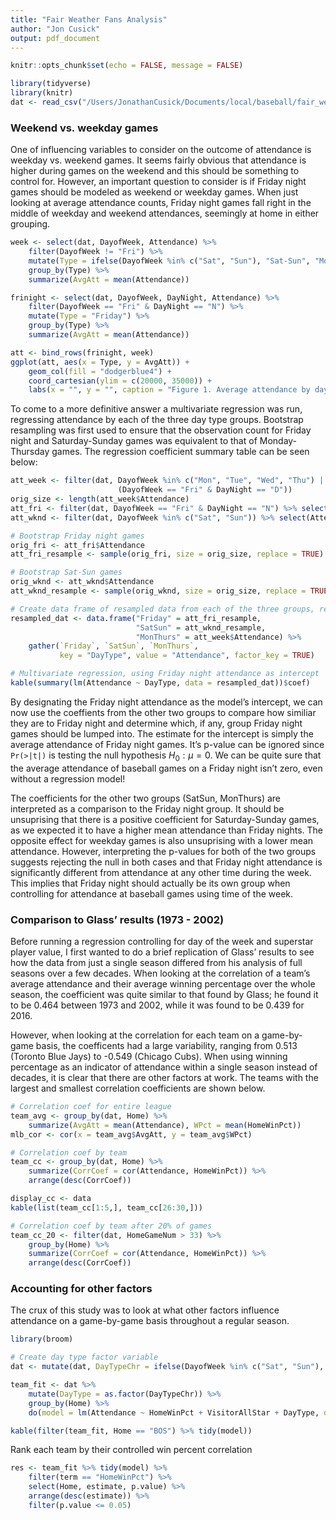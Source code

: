```yaml
---
title: "Fair Weather Fans Analysis"
author: "Jon Cusick"
output: pdf_document
---
```


```r
knitr::opts_chunk$set(echo = FALSE, message = FALSE)
```

```r
library(tidyverse)
library(knitr)
dat <- read_csv("/Users/JonathanCusick/Documents/local/baseball/fair_weather_fans/data/game_data.csv")
```

### Weekend vs. weekday games
One of influencing variables to consider on the outcome of attendance is weekday vs. weekend games. It seems fairly obvious that attendance is higher during games on the weekend and this should be something to control for. However, an important question to consider is if Friday night games should be modeled as weekend or weekday games. When just looking at average attendance counts, Friday night games fall right in the middle of weekday and weekend attendances, seemingly at home in either grouping.

```r
week <- select(dat, DayofWeek, Attendance) %>%
    filter(DayofWeek != "Fri") %>%
    mutate(Type = ifelse(DayofWeek %in% c("Sat", "Sun"), "Sat-Sun", "Mon-Thu")) %>%
    group_by(Type) %>%
    summarize(AvgAtt = mean(Attendance))

frinight <- select(dat, DayofWeek, DayNight, Attendance) %>%
    filter(DayofWeek == "Fri" & DayNight == "N") %>%
    mutate(Type = "Friday") %>%
    group_by(Type) %>%
    summarize(AvgAtt = mean(Attendance))

att <- bind_rows(frinight, week)
ggplot(att, aes(x = Type, y = AvgAtt)) +
    geom_col(fill = "dodgerblue4") +
    coord_cartesian(ylim = c(20000, 35000)) +
    labs(x = "", y = "", caption = "Figure 1. Average attendance by day of the week")
```

To come to a more definitive answer a multivariate regression was run, regressing attendance by each of the three day type groups. Bootstrap resampling was first used to ensure that the observation count for Friday night and Saturday-Sunday games was equivalent to that of Monday-Thursday games. The regression coefficient summary table can be seen below:

```r
att_week <- filter(dat, DayofWeek %in% c("Mon", "Tue", "Wed", "Thu") |
                        (DayofWeek == "Fri" & DayNight == "D"))
orig_size <- length(att_week$Attendance)
att_fri <- filter(dat, DayofWeek == "Fri" & DayNight == "N") %>% select(Attendance)
att_wknd <- filter(dat, DayofWeek %in% c("Sat", "Sun")) %>% select(Attendance)

# Bootstrap Friday night games
orig_fri <- att_fri$Attendance
att_fri_resample <- sample(orig_fri, size = orig_size, replace = TRUE)

# Bootstrap Sat-Sun games
orig_wknd <- att_wknd$Attendance
att_wknd_resample <- sample(orig_wknd, size = orig_size, replace = TRUE)

# Create data frame of resampled data from each of the three groups, reformat for regression
resampled_dat <- data.frame("Friday" = att_fri_resample,
                            "SatSun" = att_wknd_resample,
                            "MonThurs" = att_week$Attendance) %>%
    gather(`Friday`, `SatSun`, `MonThurs`, 
           key = "DayType", value = "Attendance", factor_key = TRUE)

# Multivariate regression, using Friday night attendance as intercept
kable(summary(lm(Attendance ~ DayType, data = resampled_dat))$coef)
```

By designating the Friday night attendance as the model's intercept, we can now use the coeffients from the other two groups to compare how similiar they are to Friday night and determine which, if any, group Friday night games should be lumped into. The estimate for the intercept is simply the average attendance of Friday night games. It's p-value can be ignored since `Pr(>|t|)` is testing the null hypothesis $H_0: \mu = 0$. We can be quite sure that the average attendance of baseball games on a Friday night isn't zero, even without a regression model!

The coefficients for the other two groups (SatSun, MonThurs) are interpreted as a comparison to the Friday night group. It should be unsuprising that there is a positive coefficient for Saturday-Sunday games, as we expected it to have a higher mean attendance than Friday nights. The opposite effect for weekday games is also unsuprising with a lower mean attendance. However, interpreting the p-values for both of the two groups suggests rejecting the null in both cases and that Friday night attendance is significantly different from attendance at any other time during the week. This implies that Friday night should actually be its own group when controlling for attendance at baseball games using time of the week.


### Comparison to Glass' results (1973 - 2002)
Before running a regression controlling for day of the week and superstar player value, I first wanted to do a brief replication of Glass' results to see how the data from just a single season  differed from his analysis of full seasons over a few decades. When looking at the correlation of a team's average attendance and their average winning percentage over the whole season, the coefficient was quite similar to that found by Glass; he found it to be 0.464 between 1973 and 2002, while it was found to be 0.439 for 2016.

However, when looking at the correlation for each team on a game-by-game basis, the coefficents had a large variability, ranging from 0.513 (Toronto Blue Jays) to -0.549 (Chicago Cubs). When using winning percentage as an indicator of attendance within a single season instead of decades, it is clear that there are other factors at work. The teams with the largest and smallest correlation coefficients are shown below.

```r
# Correlation coef for entire league
team_avg <- group_by(dat, Home) %>% 
    summarize(AvgAtt = mean(Attendance), WPct = mean(HomeWinPct))
mlb_cor <- cor(x = team_avg$AvgAtt, y = team_avg$WPct)

# Correlation coef by team
team_cc <- group_by(dat, Home) %>% 
    summarize(CorrCoef = cor(Attendance, HomeWinPct)) %>%
    arrange(desc(CorrCoef))

display_cc <- data
kable(list(team_cc[1:5,], team_cc[26:30,]))

# Correlation coef by team after 20% of games 
team_cc_20 <- filter(dat, HomeGameNum > 33) %>%
    group_by(Home) %>% 
    summarize(CorrCoef = cor(Attendance, HomeWinPct)) %>%
    arrange(desc(CorrCoef))
```



### Accounting for other factors
The crux of this study was to look at what other factors influence attendance on a game-by-game basis throughout a regular season.

```r
library(broom)

# Create day type factor variable
dat <- mutate(dat, DayTypeChr = ifelse(DayofWeek %in% c("Sat", "Sun"), "Weekend", "Weekday"))

team_fit <- dat %>%
    mutate(DayType = as.factor(DayTypeChr)) %>%
    group_by(Home) %>%
    do(model = lm(Attendance ~ HomeWinPct + VisitorAllStar + DayType, data = .))

kable(filter(team_fit, Home == "BOS") %>% tidy(model))

```


Rank each team by their controlled win percent correlation
```r

res <- team_fit %>% tidy(model) %>%
    filter(term == "HomeWinPct") %>%
    select(Home, estimate, p.value) %>%
    arrange(desc(estimate)) %>%
    filter(p.value <= 0.05)
```

